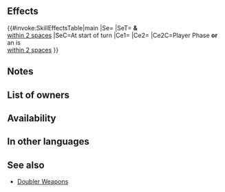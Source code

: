 {{Weapon Infobox
|tagid=SID_強化増幅の弓
|intID=4182
|userVersion1=Bow
|userVersion2=Arrow
|exclusive=0
|weaponType=Bow
|cost=200
|might=8
|range=2
|effectiveness=Flying
|effect=Effective against flying foes.<br><br>At start of turn, if unit is within 2 spaces of an ally, grants Atk/Res+6 to unit and allies within 2 spaces of unit for 1 turn.<br><br>If unit initiates combat or is within 2 spaces of an ally, grants Atk/Spd/Def/Res+X to unit during combat (X = 4 + highest bonus on each stat between unit and allies within 2 spaces of unit; calculates each stat bonus independently).
|required=Steel Bow
|next=Doubler Bow+
|promotionRarity=5
|promotionTier=1
|properties=random_owner
}}
==Effects==
{{#invoke:SkillEffectsTable|main
|Se={{Eft|Bonuses|Atk/Res|6}}
|SeT={{Tgt|Unit}} '''&''' {{Tgt|Allies}}<br>[[within 2 spaces]]
|SeC=At start of turn
|Ce1={{Eft|Effectiveness|{{Mt|Flying}}}}
|Ce2={{Eft|Temporary buffs|Atk/Spd/Def/Res|4 + highest {{SEt|Bonus}}<br>on {{Tgt|Unit}} & {{Tgt|Allies}}<br>[[within 2 spaces]]}}
|Ce2C=Player Phase '''or'''<br>an {{Tgt|Ally}} is<br>[[within 2 spaces]]
}}

==Notes==
{{Effective damage bonus|Flying}}
{{Bonuses}}
{{IfUnitInitiates}}
{{TemporaryBufffromBonus|multiSource=1|source=unit or allies with the highest bonuses}}
==List of owners==
{{Skill Hero List}}
==Availability==
{{PassiveFocusList}}
{{PassiveDistributionList}}
{{PassiveCombatManualList}}
==In other languages==
{{OtherLanguages
|japanese=強化増幅の弓
|german=Dopplerbogen
|spanishEU=Arco duplo
|spanishLA=Arco duplo
|french=Arc amplification
|italian=Arco aumentato
|chineseTW=強化增幅之弓
|portuguese=Arco duplicador
}}
==See also==
{{See also skills|cond=Description LIKE '%Atk/Spd/Def/Res%=%highest bonus on%allies%within _ spaces%' AND Exclusive='1' AND Description NOT LIKE '%grants allies within _ spaces%' AND Name NOT LIKE 'Doubler%+'}}
* [[Skill families/Weapons#Doubler|Doubler Weapons]]
{{Weapons Navbox}}